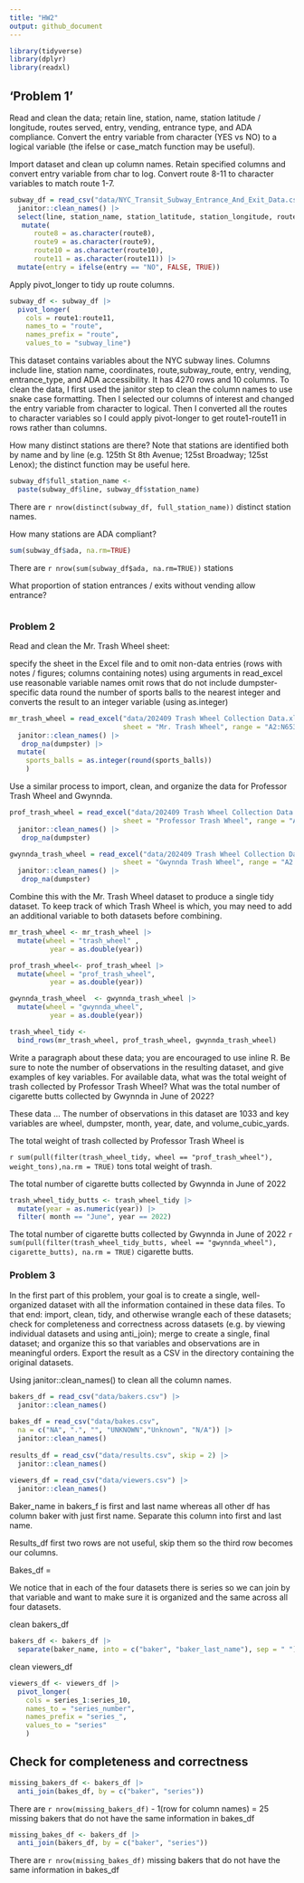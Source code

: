 ```yaml
---
title: "HW2"
output: github_document
---
```


```r
library(tidyverse)
library(dplyr)
library(readxl)
```

## 'Problem 1' 

Read and clean the data; retain line, station, name, station latitude / longitude, routes served, entry, vending, entrance type, and ADA compliance. Convert the entry variable from character (YES vs NO) to a logical variable (the ifelse or case_match function may be useful).

Import dataset and clean up column names. Retain specified columns and convert entry variable from char to log. Convert route 8-11 to character variables to match route 1-7.
```r
subway_df = read_csv("data/NYC_Transit_Subway_Entrance_And_Exit_Data.csv") |>
  janitor::clean_names() |>
  select(line, station_name, station_latitude, station_longitude, route1, route2,route3, route4, route5, route6, route7, route8, route9, route10, route11, entry, vending, entrance_type, ada) |>
   mutate(
      route8 = as.character(route8),
      route9 = as.character(route9),
      route10 = as.character(route10),
      route11 = as.character(route11)) |>
  mutate(entry = ifelse(entry == "NO", FALSE, TRUE)) 
```

Apply pivot_longer to tidy up route columns.  

```r
subway_df <- subway_df |> 
  pivot_longer(
    cols = route1:route11,
    names_to = "route", 
    names_prefix = "route",
    values_to = "subway_line")
```

This dataset contains variables about the NYC subway lines. Columns include line, station name, coordinates, route,subway_route, entry, vending, entrance_type, and ADA accessibility. It has 4270 rows and 10 columns. To clean the data, I first used the janitor step to clean the column names to use snake case formatting. Then I selected our columns of interest and changed the entry variable from character to logical. Then I converted all the routes to character variables so I could apply pivot-longer to get route1-route11 in rows rather than columns. 


How many distinct stations are there? Note that stations are identified both by name and by line (e.g. 125th St 8th Avenue; 125st Broadway; 125st Lenox); the distinct function may be useful here.

```r
subway_df$full_station_name <-
  paste(subway_df$line, subway_df$station_name)
```
There are `r nrow(distinct(subway_df, full_station_name))` distinct station names. 

How many stations are ADA compliant?
```r
sum(subway_df$ada, na.rm=TRUE)
```
There are `r nrow(sum(subway_df$ada, na.rm=TRUE))` stations


What proportion of station entrances / exits without vending allow entrance?
```r

```

### Problem 2 

Read and clean the Mr. Trash Wheel sheet:

specify the sheet in the Excel file and to omit non-data entries (rows with notes / figures; columns containing notes) using arguments in read_excel
use reasonable variable names
omit rows that do not include dumpster-specific data
round the number of sports balls to the nearest integer and converts the result to an integer variable (using as.integer)

```r
mr_trash_wheel = read_excel("data/202409 Trash Wheel Collection Data.xlsx", 
                            sheet = "Mr. Trash Wheel", range = "A2:N653") |>
  janitor::clean_names() |>
   drop_na(dumpster) |>
  mutate(
    sports_balls = as.integer(round(sports_balls))
    )
```

Use a similar process to import, clean, and organize the data for Professor Trash Wheel and Gwynnda.

```r
prof_trash_wheel = read_excel("data/202409 Trash Wheel Collection Data.xlsx", 
                            sheet = "Professor Trash Wheel", range = "A2:M121") |>
  janitor::clean_names() |>
   drop_na(dumpster) 

gwynnda_trash_wheel = read_excel("data/202409 Trash Wheel Collection Data.xlsx", 
                            sheet = "Gwynnda Trash Wheel", range = "A2:L266") |>
  janitor::clean_names() |>
   drop_na(dumpster) 
```


Combine this with the Mr. Trash Wheel dataset to produce a single tidy dataset. To keep track of which Trash Wheel is which, you may need to add an additional variable to both datasets before combining.

```r
mr_trash_wheel <- mr_trash_wheel |>
  mutate(wheel = "trash_wheel" ,
          year = as.double(year))

prof_trash_wheel<- prof_trash_wheel |>
  mutate(wheel = "prof_trash_wheel", 
          year = as.double(year))

gwynnda_trash_wheel  <- gwynnda_trash_wheel |>
  mutate(wheel = "gwynnda_wheel",
          year = as.double(year))

trash_wheel_tidy <-
  bind_rows(mr_trash_wheel, prof_trash_wheel, gwynnda_trash_wheel)
```


Write a paragraph about these data; you are encouraged to use inline R. Be sure to note the number of observations in the resulting dataset, and give examples of key variables. For available data, what was the total weight of trash collected by Professor Trash Wheel? What was the total number of cigarette butts collected by Gwynnda in June of 2022?


These data ...
The number of observations in this dataset are 1033 and key variables are wheel, dumpster, month, year, date, and volume_cubic_yards.


The total weight of trash collected by Professor Trash Wheel is 

`r sum(pull(filter(trash_wheel_tidy, wheel == "prof_trash_wheel"), weight_tons),na.rm = TRUE)` tons total weight of trash. 



The total number of cigarette butts collected by Gwynnda in June of 2022 

```r
trash_wheel_tidy_butts <- trash_wheel_tidy |>
  mutate(year = as.numeric(year)) |>
  filter( month == "June", year == 2022)
```

The total number of cigarette butts collected by Gwynnda in June of 2022 `r sum(pull(filter(trash_wheel_tidy_butts, wheel == "gwynnda_wheel"), cigarette_butts), na.rm = TRUE) ` cigarette butts.


### Problem 3

In the first part of this problem, your goal is to create a single, well-organized dataset with all the information contained in these data files. To that end: import, clean, tidy, and otherwise wrangle each of these datasets; check for completeness and correctness across datasets (e.g. by viewing individual datasets and using anti_join); merge to create a single, final dataset; and organize this so that variables and observations are in meaningful orders. Export the result as a CSV in the directory containing the original datasets.

Using janitor::clean_names() to clean all the column names.   

```r
bakers_df = read_csv("data/bakers.csv") |>
  janitor::clean_names() 
  
bakes_df = read_csv("data/bakes.csv",
  na = c("NA", ".", "", "UNKNOWN","Unknown", "N/A")) |>
  janitor::clean_names() 
  
results_df = read_csv("data/results.csv", skip = 2) |>
  janitor::clean_names() 
  
viewers_df = read_csv("data/viewers.csv") |>
  janitor::clean_names() 
```

Baker_name in bakers_f is first and last name whereas all other df has column baker with just first name. Separate this column into first and last name. 

Results_df first two rows are not useful, skip them so the third row becomes our columns. 

Bakes_df = 

We notice that in each of the four datasets there is series so we can join by that variable and want to make sure it is organized and the same across all four datasets. 

clean bakers_df
```r
bakers_df <- bakers_df |>
  separate(baker_name, into = c("baker", "baker_last_name"), sep = " ")

```

clean viewers_df
```r
viewers_df <- viewers_df |>
  pivot_longer(
    cols = series_1:series_10,
    names_to = "series_number",
    names_prefix = "series_",
    values_to = "series"
    )
```

## Check for completeness and correctness 
```r
missing_bakers_df <- bakers_df |>
  anti_join(bakes_df, by = c("baker", "series"))

```
There are `r nrow(missing_bakers_df)` - 1(row for column names) = 25 missing bakers that do not
have the same information in bakes_df

```r
missing_bakes_df <- bakers_df |>
  anti_join(bakers_df, by = c("baker", "series"))
```
There are `r nrow(missing_bakes_df)` missing bakers that do not
have the same information in bakes_df


